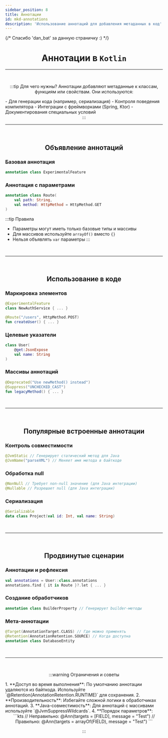 ```yaml
---
sidebar_position: 8
title: Аннотации
id: mkd-annotations
description: 'Использование аннотаций для добавления метаданных в код'
---
```


{/* Спасибо 'dan_bat' за данную страничку :) */}

<div align="center">

# Аннотации в `Kotlin`

---

<br />

:::tip Для чего нужны?
Аннотации добавляют метаданные к классам, функциям или свойствам. Они используются:
<div align="left">
- Для генерации кода (например, сериализация)
- Контроля поведения компилятора
- Интеграции с фреймворками (Spring, Ktor)
- Документирования специальных условий
</div>
:::

<br />

---

<br />

## Объявление аннотаций

<div align="left">

### Базовая аннотация

```kts title="Пример объявления"
annotation class ExperimentalFeature
```

### Аннотация с параметрами

```kts title="Параметры как в конструкторе"
annotation class Route(
    val path: String,
    val method: HttpMethod = HttpMethod.GET
)
```

:::tip Правила

- Параметры могут иметь только базовые типы и массивы
- Для массивов используйте `arrayOf()` вместо `{}`
- Нельзя объявлять `var` параметры
  :::

</div>

<br />

---

<br />

## Использование в коде

<div align="left">

### Маркировка элементов

```kts title="Пример применения"
@ExperimentalFeature
class NewAuthService { ... }

@Route("/users", HttpMethod.POST)
fun createUser() { ... }
```

### Целевые указатели

```kts title="Уточнение цели для свойства"
class User(
    @get:JsonExpose
    val name: String
)
```

### Массивы аннотаций

```kts title="Несколько аннотаций"
@Deprecated("Use newMethod() instead")
@Suppress("UNCHECKED_CAST")
fun legacyMethod() { ... }
```

</div>

<br />

---

<br />

## Популярные встроенные аннотации

<div align="left">

### Контроль совместимости

```kts title="Примеры"
@JvmStatic // Генерирует статический метод для Java
@JvmName("parseXML") // Меняет имя метода в байткоде
```

### Обработка null

```kts title="Специфика Kotlin"
@NonNull // Требует non-null значение (для Java интеграции)
@Nullable // Разрешает null (для Java интеграции)
```

### Сериализация

```kts title="Пример для библиотеки kotlinx.serialization"
@Serializable
data class Project(val id: Int, val name: String)
```

</div>

<br />

---

<br />

## Продвинутые сценарии

<div align="left">

### Аннотации и рефлексия

```kts title="Получение аннотаций через reflection"
val annotations = User::class.annotations
annotations.find { it is Route }?.let { ... }
```

### Создание обработчиков

```kts title="Пример обработчика (kapt/kotlinpoet)"
annotation class BuilderProperty // Генерирует builder-методы
```

### Мета-аннотации

```kts title="Аннотация для аннотаций"
@Target(AnnotationTarget.CLASS) // Где можно применять
@Retention(AnnotationRetention.SOURCE) // Когда доступна
annotation class DatabaseEntity
```

</div>

<br />

---

<br />

:::warning Ограничения и советы
<div align="left">
1. **Доступ во время выполнения**: По умолчанию аннотации удаляются из байткода.  
   Используйте `@Retention(AnnotationRetention.RUNTIME)` для сохранения.
2. **Производительность**: Избегайте сложной логики в обработчиках аннотаций.
3. **Java-совместимость**: Для аннотаций с массивами используйте `@JvmSuppressWildcards`.
4. **Порядок параметров**:
</div>
```kts
// Неправильно:
@Ann(targets = [FIELD], message = "Test")
// Правильно:
@Ann(targets = arrayOf(FIELD), message = "Test")
```

:::

</div>
